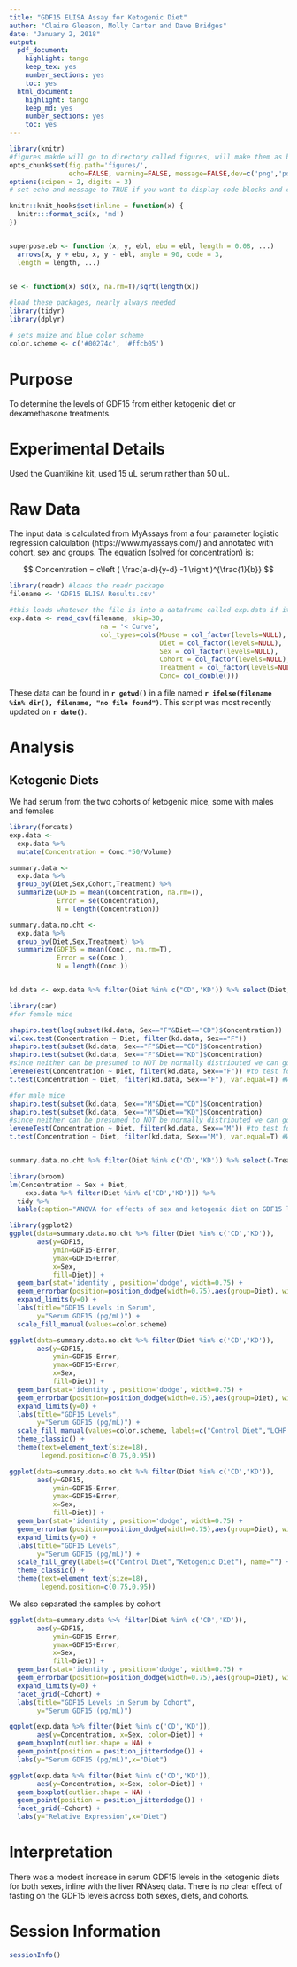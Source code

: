 ```yaml
---
title: "GDF15 ELISA Assay for Ketogenic Diet"
author: "Claire Gleason, Molly Carter and Dave Bridges"
date: "January 2, 2018"
output:
  pdf_document:
    highlight: tango
    keep_tex: yes
    number_sections: yes
    toc: yes
  html_document:
    highlight: tango
    keep_md: yes
    number_sections: yes
    toc: yes
---
```


```r
library(knitr)
#figures makde will go to directory called figures, will make them as both png and pdf files 
opts_chunk$set(fig.path='figures/',
               echo=FALSE, warning=FALSE, message=FALSE,dev=c('png','pdf'))
options(scipen = 2, digits = 3)
# set echo and message to TRUE if you want to display code blocks and code output respectively

knitr::knit_hooks$set(inline = function(x) {
  knitr:::format_sci(x, 'md')
})


superpose.eb <- function (x, y, ebl, ebu = ebl, length = 0.08, ...)
  arrows(x, y + ebu, x, y - ebl, angle = 90, code = 3,
  length = length, ...)

  
se <- function(x) sd(x, na.rm=T)/sqrt(length(x))

#load these packages, nearly always needed
library(tidyr)
library(dplyr)

# sets maize and blue color scheme
color.scheme <- c('#00274c', '#ffcb05')
```

# Purpose

To determine the levels of GDF15 from either ketogenic diet or dexamethasone treatments.

# Experimental Details

Used the Quantikine kit, used 15 uL serum rather than 50 uL.

# Raw Data

The input data is calculated from MyAssays from a four parameter logistic regression calculation (https://www.myassays.com/) and annotated with cohort, sex and groups.  The equation (solved for concentration) is:

$$ Concentration = c\left ( \frac{a-d}{y-d} -1 \right )^{\frac{1}{b}} $$

```r
library(readr) #loads the readr package
filename <- 'GDF15 ELISA Results.csv' 

#this loads whatever the file is into a dataframe called exp.data if it exists
exp.data <- read_csv(filename, skip=30,
                       na = '< Curve',
                       col_types=cols(Mouse = col_factor(levels=NULL),
                                      Diet = col_factor(levels=NULL),
                                      Sex = col_factor(levels=NULL),
                                      Cohort = col_factor(levels=NULL),
                                      Treatment = col_factor(levels=NULL),
                                      Conc= col_double()))
```

These data can be found in **`r getwd()`** in a file named **`r ifelse(filename %in% dir(), filename, "no file found")`**.  This script was most recently updated on **`r date()`**.

# Analysis

## Ketogenic Diets

We had serum from the two cohorts of ketogenic mice, some with males and females

```r
library(forcats)
exp.data <-
  exp.data %>%
  mutate(Concentration = Conc.*50/Volume) 

summary.data <- 
  exp.data %>%
  group_by(Diet,Sex,Cohort,Treatment) %>%
  summarize(GDF15 = mean(Concentration, na.rm=T),
            Error = se(Concentration),
            N = length(Concentration)) 

summary.data.no.cht <- 
  exp.data %>%
  group_by(Diet,Sex,Treatment) %>%
  summarize(GDF15 = mean(Conc., na.rm=T),
            Error = se(Conc.),
            N = length(Conc.))


kd.data <- exp.data %>% filter(Diet %in% c("CD",'KD')) %>% select(Diet,Sex, Concentration)

library(car)
#for female mice

shapiro.test(log(subset(kd.data, Sex=="F"&Diet=="CD")$Concentration))
wilcox.test(Concentration ~ Diet, filter(kd.data, Sex=="F")) 
shapiro.test(subset(kd.data, Sex=="F"&Diet=="CD")$Concentration)
shapiro.test(subset(kd.data, Sex=="F"&Diet=="KD")$Concentration)
#since neither can be presumed to NOT be normally distributed we can go ahead with a t-test, if fails then wilocox
leveneTest(Concentration ~ Diet, filter(kd.data, Sex=="F")) #to test for equal variance
t.test(Concentration ~ Diet, filter(kd.data, Sex=="F"), var.equal=T) #Welch vs Student is var.equal=T/F

#for male mice
shapiro.test(subset(kd.data, Sex=="M"&Diet=="CD")$Concentration)
shapiro.test(subset(kd.data, Sex=="M"&Diet=="KD")$Concentration)
#since neither can be presumed to NOT be normally distributed we can go ahead with a t-test
leveneTest(Concentration ~ Diet, filter(kd.data, Sex=="M")) #to test for equal variance
t.test(Concentration ~ Diet, filter(kd.data, Sex=="M"), var.equal=T) #Welch vs Student is var.equal=T/F


summary.data.no.cht %>% filter(Diet %in% c('CD','KD')) %>% select(-Treatment) %>% kable(caption="Summary statistics for effects of a ketogenic diet")

library(broom)
lm(Concentration ~ Sex + Diet,
    exp.data %>% filter(Diet %in% c('CD','KD'))) %>%
  tidy %>% 
  kable(caption="ANOVA for effects of sex and ketogenic diet on GDF15 levels")
```

```r
library(ggplot2)
ggplot(data=summary.data.no.cht %>% filter(Diet %in% c('CD','KD')),
       aes(y=GDF15,
           ymin=GDF15-Error,
           ymax=GDF15+Error,
           x=Sex,
           fill=Diet)) +
  geom_bar(stat='identity', position='dodge', width=0.75) +
  geom_errorbar(position=position_dodge(width=0.75),aes(group=Diet), width=0.5) +
  expand_limits(y=0) +
  labs(title="GDF15 Levels in Serum",
       y="Serum GDF15 (pg/mL)") +
  scale_fill_manual(values=color.scheme)

ggplot(data=summary.data.no.cht %>% filter(Diet %in% c('CD','KD')),
       aes(y=GDF15,
           ymin=GDF15-Error,
           ymax=GDF15+Error,
           x=Sex,
           fill=Diet)) +
  geom_bar(stat='identity', position='dodge', width=0.75) +
  geom_errorbar(position=position_dodge(width=0.75),aes(group=Diet), width=0.5) +
  expand_limits(y=0) +
  labs(title="GDF15 Levels",
       y="Serum GDF15 (pg/mL)") +
  scale_fill_manual(values=color.scheme, labels=c("Control Diet","LCHF Diet"), name="") +
  theme_classic() +
  theme(text=element_text(size=18),
        legend.position=c(0.75,0.95))

ggplot(data=summary.data.no.cht %>% filter(Diet %in% c('CD','KD')),
       aes(y=GDF15,
           ymin=GDF15-Error,
           ymax=GDF15+Error,
           x=Sex,
           fill=Diet)) +
  geom_bar(stat='identity', position='dodge', width=0.75) +
  geom_errorbar(position=position_dodge(width=0.75),aes(group=Diet), width=0.5) +
  expand_limits(y=0) +
  labs(title="GDF15 Levels",
       y="Serum GDF15 (pg/mL)") +
  scale_fill_grey(labels=c("Control Diet","Ketogenic Diet"), name="") +
  theme_classic() +
  theme(text=element_text(size=18),
        legend.position=c(0.75,0.95))
```

We also separated the samples by cohort


```r
ggplot(data=summary.data %>% filter(Diet %in% c('CD','KD')),
       aes(y=GDF15,
           ymin=GDF15-Error,
           ymax=GDF15+Error,
           x=Sex,
           fill=Diet)) +
  geom_bar(stat='identity', position='dodge', width=0.75) +
  geom_errorbar(position=position_dodge(width=0.75),aes(group=Diet), width=0.5) +
  expand_limits(y=0) +
  facet_grid(~Cohort) +
  labs(title="GDF15 Levels in Serum by Cohort",
       y="Serum GDF15 (pg/mL)") 
```

```r
ggplot(exp.data %>% filter(Diet %in% c('CD','KD')),
       aes(y=Concentration, x=Sex, color=Diet)) + 
  geom_boxplot(outlier.shape = NA) +
  geom_point(position = position_jitterdodge()) +
  labs(y="Serum GDF15 (pg/mL)",x="Diet")

ggplot(exp.data %>% filter(Diet %in% c('CD','KD')),
       aes(y=Concentration, x=Sex, color=Diet)) + 
  geom_boxplot(outlier.shape = NA) +
  geom_point(position = position_jitterdodge()) +
  facet_grid(~Cohort) +
  labs(y="Relative Expression",x="Diet")
```


# Interpretation

There was a modest increase in serum GDF15 levels in the ketogenic diets for both sexes, inline with the liver RNAseq data. There is no clear effect of fasting on the GDF15 levels across both sexes, diets, and cohorts.


# Session Information

```r
sessionInfo()
```
